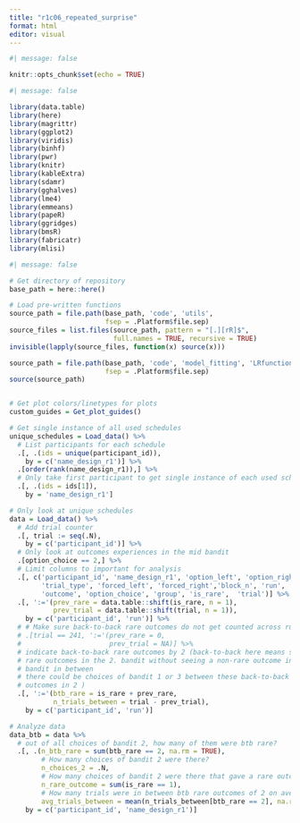 ```yaml
---
title: "r1c06_repeated_surprise"
format: html
editor: visual
---
```


```r
#| message: false

knitr::opts_chunk$set(echo = TRUE)
```

```r
#| message: false

library(data.table)
library(here)
library(magrittr)
library(ggplot2)
library(viridis)
library(binhf)
library(pwr)
library(knitr)
library(kableExtra)
library(sdamr)
library(gghalves)
library(lme4)
library(emmeans)
library(papeR)
library(ggridges)
library(bmsR)
library(fabricatr)
library(mlisi)
```

```r
#| message: false

# Get directory of repository
base_path = here::here()

# Load pre-written functions
source_path = file.path(base_path, 'code', 'utils',
                        fsep = .Platform$file.sep)
source_files = list.files(source_path, pattern = "[.][rR]$",
                          full.names = TRUE, recursive = TRUE)
invisible(lapply(source_files, function(x) source(x)))

source_path = file.path(base_path, 'code', 'model_fitting', 'LRfunction.R',
                        fsep = .Platform$file.sep)
source(source_path)


# Get plot colors/linetypes for plots
custom_guides = Get_plot_guides()
```

```r
# Get single instance of all used schedules
unique_schedules = Load_data() %>%
  # List participants for each schedule
  .[, .(ids = unique(participant_id)),
    by = c('name_design_r1')] %>%
  .[order(rank(name_design_r1)),] %>%
  # Only take first participant to get single instance of each used schedule
  .[, .(ids = ids[1]),
    by = 'name_design_r1']

# Only look at unique schedules
data = Load_data() %>%
  # Add trial counter
  .[, trial := seq(.N),
    by = c('participant_id')] %>%
  # Only look at outcomes experiences in the mid bandit
  .[option_choice == 2,] %>%
  # Limit columns to important for analysis
  .[, c('participant_id', 'name_design_r1', 'option_left', 'option_right',
        'trial_type', 'forced_left', 'forced_right','block_n', 'run', 'choice',
        'outcome', 'option_choice', 'group', 'is_rare',  'trial')] %>%
  .[, ':='(prev_rare = data.table::shift(is_rare, n = 1),
           prev_trial = data.table::shift(trial, n = 1)),
    by = c('participant_id', 'run')] %>%
  # # Make sure back-to-back rare outcomes do not get counted across runs
  # .[trial == 241, ':='(prev_rare = 0,
  #                      prev_trial = NA)] %>%
  # indicate back-to-back rare outcomes by 2 (back-to-back here means seeing two
  # rare outcomes in the 2. bandit without seeing a non-rare outcome in the 2.
  # bandit in between
  # there could be choices of bandit 1 or 3 between these back-to-back rare
  # outcomes in 2 )
  .[, ':='(btb_rare = is_rare + prev_rare,
           n_trials_between = trial - prev_trial),
    by = c('participant_id', 'run')]

# Analyze data
data_btb = data %>%
  # out of all choices of bandit 2, how many of them were btb rare?
  .[, .(n_btb_rare = sum(btb_rare == 2, na.rm = TRUE),
        # How many choices of bandit 2 were there?
        n_choices_2 = .N,
        # How many choices of bandit 2 were there that gave a rare outcome?
        n_rare_outcome = sum(is_rare == 1),
        # How many trials were in between btb rare outcomes of 2 on average?
        avg_trials_between = mean(n_trials_between[btb_rare == 2], na.rm = TRUE)),
    by = c('participant_id', 'name_design_r1')]
```

